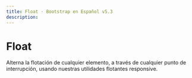 ```yaml
---
title: Float · Bootstrap en Español v5.3
description: 
---
```

# Float

Alterna la flotación de cualquier elemento, a través de cualquier punto de interrupción, usando nuestras utilidades flotantes responsive.